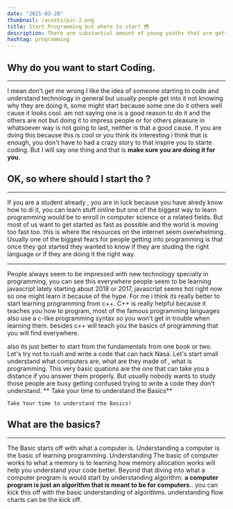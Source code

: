 ```yaml
---
date: "2021-03-28"
thumbnail: /assets/pic-2.png
title: Start Programming but where to start 😳
description: There are substantial amount of young youths that are getting interested in programming. Here are my insights about the topic.
hashtag: programming
---
```


## Why do you want to start Coding.

---

I mean don't get me wrong I like the idea of someone starting to code and understand technology in general
but usually people get into it not knowing why they are doing it, some might start because some one do it others well cause it looks cool.
am not saying one is a good reason to do it and the others are not but doing it to impress people or for others pleasure in whatsoever way is not going to last, neither is that a good cause.
If you are doing this because this is cool or you think its interesting i think that is enough, you don't have to had a crazy story to that inspire you to starte coding. But I will say one thing and that is **make sure you are doing it for you**.

## OK, so where should I start tho ?

---

If you are a student already , you are in luck because you have alredy know how to di it, you can learn stuff online but one of the biggest way to learn programming would be to enroll in computer science or a related fields. 
But most of us want to get started as fast as possible and the world is moving too fast too. this is where the resources on the internet seem overwhelming. Usually one of the biggest fears for people getting into programming is that once they got started they wanted to know if they are studing the right language or if they are doing it the right way.

---

People always seem to be impressed with new technology specially in programming, you can see this everywhere people seem to be learning javascript lately starting about 2018 or 2017, javascript seems hot right now so one might learn it because of the hype.
For me i think its really better to start learning programming from c++. C++ is really helpful because it teaches you how to program, most of the famous programming languages also use a c-like programming syntax so you won't get in trouble when learning them. besides c++ will teach you the basics of programming that you will find everywhere. 

also its just better to start from the fundamentals from one book or two. Let's try not to rush and write a code that can hack Nasa. Let's start small understand what computers are, what are they made of , what is programming. This very basic quations are the one that can take you a distance if you answer them properly. But usually nobody wants to study those people are busy getting confused trying to write a code they don't understand.
** Take your time to understand the Basics**

`Take Your time to understand the Basics!`

## What are the basics?

---

The Basic starts off with what a computer is. Understanding a computer is the basic of learning programming. Understanding The basic of computer works to what a memory is to learning how memory allocation works will help you understand your code better.
Beyond that diving into what a computer program is would start by understanding algorithm. **a computer program is just an algorithm that is meant to be for computers.**. you can kick this off with the basic understanding of algorithms. understanding flow charts can be the kick off.